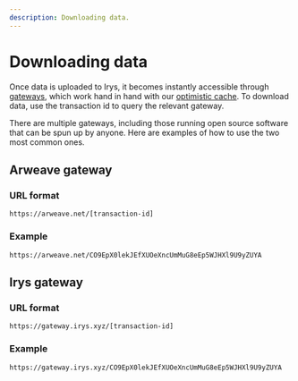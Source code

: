 ```yaml
---
description: Downloading data.
---
```



# Downloading data

Once data is uploaded to Irys, it becomes instantly accessible through [gateways](/learn/gateways), which work hand in hand with our [optimistic cache](/learn/optimistic-cache). To download data, use the transaction id to query the relevant gateway.

There are multiple gateways, including those running open source software that can be spun up by anyone. Here are examples of how to use the two most common ones.

## Arweave gateway

### URL format

`https://arweave.net/[transaction-id]`

### Example

`https://arweave.net/CO9EpX0lekJEfXUOeXncUmMuG8eEp5WJHXl9U9yZUYA`

## Irys gateway

### URL format

`https://gateway.irys.xyz/[transaction-id]`

### Example

`https://gateway.irys.xyz/CO9EpX0lekJEfXUOeXncUmMuG8eEp5WJHXl9U9yZUYA`
